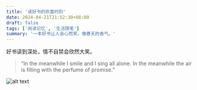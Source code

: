 ```yaml
---
title: '读好书的欢喜时刻'
date: 2024-04-21T21:52:30+08:00
draft: false
tags: ['阅读记忆', '生活随笔']
summary: '一本好书让人会心而笑，像春天的香气。'
---
```


好书读到深处，情不自禁会欣然大笑。

> “In the meanwhile I smile and I sing all alone. In the meanwhile the air is filling with the perfume of promise.”

![alt text](_media/IMG_7206.jpeg) 

